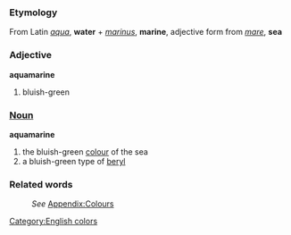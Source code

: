 {{wikipedia}}
===Etymology===
From Latin ''[[aqua]]'', '''water''' + ''[[marinus]]'', '''marine''', adjective form from ''[[mare]]'', '''sea'''

===Adjective===
'''aquamarine'''

# bluish-green

===[[Noun]]===
'''aquamarine'''

#the bluish-green [[colour]] of the sea
#a bluish-green type of [[beryl]]

===Related words===
:''See'' [[Wiktionary_Appendix:Colours|Appendix:Colours]]
[[Category:English colors]]